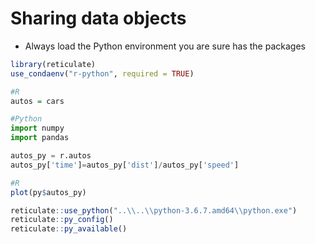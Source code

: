 # Sharing data objects


* Always load the Python environment you are sure has the packages

```r
library(reticulate)
use_condaenv("r-python", required = TRUE)
```


```r
#R
autos = cars
```


```python
#Python
import numpy
import pandas 

autos_py = r.autos
autos_py['time']=autos_py['dist']/autos_py['speed']
```

```r
#R
plot(py$autos_py)
```


```r
reticulate::use_python("..\\..\\python-3.6.7.amd64\\python.exe")
reticulate::py_config()
reticulate::py_available()
```